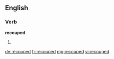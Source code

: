 ==English==

===Verb===
'''recouped'''

# {{past of|[[recoup]]}}

[[de:recouped]]
[[fr:recouped]]
[[mg:recouped]]
[[vi:recouped]]
